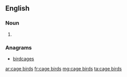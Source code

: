 {{also|cagebirds}}
==English==

===Noun===
{{head|en|noun plural form|head=[[cage]] [[bird]]s}}

# {{plural of|cage bird|lang=en}}

===Anagrams===
* [[birdcages#English|birdcages]]

[[ar:cage birds]]
[[fr:cage birds]]
[[mg:cage birds]]
[[ta:cage birds]]